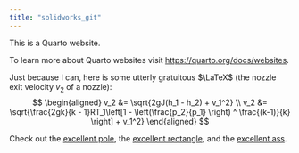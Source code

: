 ```yaml
---
title: "solidworks_git"
---
```


This is a Quarto website.

To learn more about Quarto websites visit <https://quarto.org/docs/websites>.

Just because I can, here is some utterly gratuitous $\LaTeX$ (the nozzle exit velocity $v_2$ of a nozzle):
$$
\begin{aligned}
v_2 &= \sqrt{2gJ(h_1 - h_2) + v_1^2} \\
v_2 &= \sqrt{\frac{2gk}{k - 1}RT_1\left[1 - \left(\frac{p_2}{p_1} \right) ^ \frac{(k-1)}{k} \right] + v_1^2}
\end{aligned}
$$

Check out the [excellent pole](Excellent_pole.qmd), the [excellent rectangle](Excellent_rectangle.qmd), and the [excellent ass](Excellent_assembly.qmd).